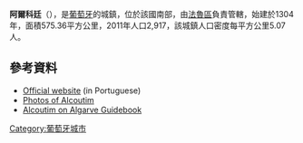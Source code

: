 {{Coord|37|28|N|7|28|W|display=title}}

'''阿爾科廷'''（{{lang-pt|Alcoutim}}），是[[葡萄牙|葡萄牙]]的城鎮，位於該國南部，由[[法魯區|法魯區]]負責管轄，始建於1304年，面積575.36平方公里，2011年人口2,917，該城鎮人口密度每平方公里5.07人。

==參考資料==
*[http://www.cm-alcoutim.pt/ Official website] {{Wayback|url=http://www.cm-alcoutim.pt/ |date=20070315001727 }} (in Portuguese)
*[http://www.photoglobe.info/algarve/portugal_20040726_010.html Photos of Alcoutim] {{Wayback|url=http://www.photoglobe.info/algarve/portugal_20040726_010.html |date=20160904052252 }}
*[http://www.algarveguidebook.com/index.php?page=alcoutim Alcoutim on Algarve Guidebook]{{dead link|date=十一月 2017 |bot=InternetArchiveBot }}

{{Portugal-geo-stub}}
[[Category:葡萄牙城市|Category:葡萄牙城市]]
